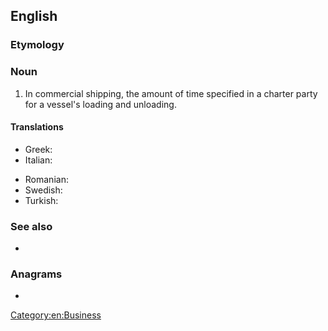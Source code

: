==English==

===Etymology===
{{compound|en|lay|time}}

===Noun===
{{en-noun|~}}

# In commercial shipping, the amount of time specified in a charter party for a vessel's loading and unloading.

====Translations====
{{trans-top|amount of time specified in a charter party for a vessel's loading and unloading}}
* Greek: {{t+|el|σταλία|f|sc=Grek}}
* Italian: {{t|it|stallia|f}}
{{trans-mid}}
* Romanian: {{t|ro|timp de stalii}}
* Swedish: {{t+|sv|liggetid}}
* Turkish: {{t|tr|istalya}}
{{trans-bottom}}

===See also===
* {{l|en|demurrage}}

===Anagrams===
* {{anagrams|en|a=aeilmty|meatily}}

[[Category:en:Business]]